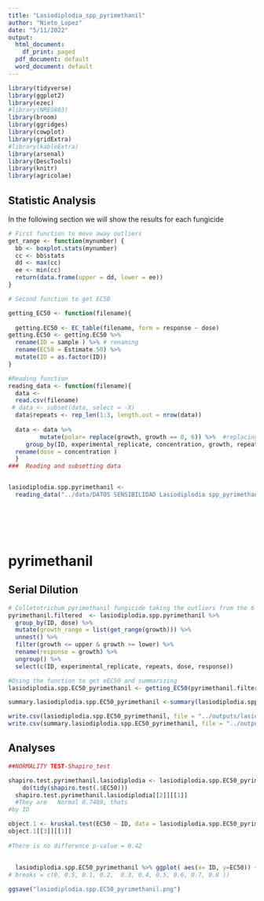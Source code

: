 ```yaml
---
title: "Lasiodiplodia_spp_pyrimethanil"
author: "Nieto_Lopez"
date: "5/11/2022"
output:
  html_document:
    df_print: paged
  pdf_document: default
  word_document: default
---
```

```r
library(tidyverse)
library(ggplot2)
library(ezec)
#library(NRES803)
library(broom)
library(ggridges)
library(cowplot)
library(gridExtra)
#library(kableExtra)
library(arsenal)
library(DescTools)
library(knitr)
library(agricolae)
```


##  Statistic Analysis 


In the following section we will show the results for each fungicide


```r
# First function to move away outliers
get_range <- function(mynumber) {
  bb <- boxplot.stats(mynumber)
  cc <- bb$stats
  dd <- max(cc)
  ee <- min(cc)
  return(data.frame(upper = dd, lower = ee))
}

# Second function to get EC50

getting_EC50 <- function(filename){
  
  getting.EC50 <- EC_table(filename, form = response ~ dose)
getting.EC50 <- getting.EC50 %>% 
  rename(ID = sample ) %>% # renaming
  rename(EC50 = Estimate.50) %>%
  mutate(ID = as.factor(ID))
}

```


```r
#Reading function
reading_data <- function(filename){
  data <-
  read.csv(filename)
 # data <- subset(data, select = -X)
  data$repeats <- rep_len(1:3, length.out = nrow(data))
  
  data <- data %>%
         mutate(polar= replace(growth, growth == 0, 6)) %>%  #replacing 0 cm growth for the size of plug that is 0.6
     group_by(ID, experimental_replicate, concentration, growth, repeats) %>%
  rename(dose = concentration )
  }
###  Reading and subsetting data


lasiodiplodia.spp.pyrimethanil <-
  reading_data("../data/DATOS SENSIBILIDAD Lasiodiplodia spp_pyrimethanil.csv")




 
```
# pyrimethanil
##  Serial Dilution
```r
# Colletotrichum pyrimethanil fungicide taking the outliers from the 6 observations of each one USING THE FUCTION
pyrimethanil.filtered  <- lasiodiplodia.spp.pyrimethanil %>%
  group_by(ID, dose) %>%
  mutate(growth_range = list(get_range(growth))) %>%
  unnest() %>%
  filter(growth <= upper & growth >= lower) %>%
  rename(response = growth) %>%
  ungroup() %>%
  select(c(ID, experimental_replicate, repeats, dose, response))

#Using the function to get eEC50 and summarizing
lasiodiplodia.spp.EC50_pyrimethanil <- getting_EC50(pyrimethanil.filtered) 

summary.lasiodiplodia.spp.EC50_pyrimethanil <-summary(lasiodiplodia.spp.EC50_pyrimethanil)

write.csv(lasiodiplodia.spp.EC50_pyrimethanil, file = "../outputs/lasiodiplodia.spp.EC50_pyrimethanil.csv")
write.csv(summary.lasiodiplodia.spp.EC50_pyrimethanil, file = "../outputs/summary.lasiodiplodia.spp.EC50_pyrimethanil.csv")
```

## Analyses 
```r
##NORMALITY TEST-Shapiro_test

shapiro.test.pyrimethanil.lasiodiplodia <- lasiodiplodia.spp.EC50_pyrimethanil %>%
    do(tidy(shapiro.test(.$EC50)))
  shapiro.test.pyrimethanil.lasiodiplodia[[2]][[1]]
  #They are   Normal 0.7489, thats 
#by ID

object.1 <- kruskal.test(EC50 ~ ID, data = lasiodiplodia.spp.EC50_pyrimethanil)
object.1[[3]][[1]]
  
#There is no difference p-value = 0.42
  
  
  lasiodiplodia.spp.EC50_pyrimethanil %>% ggplot( aes(x= ID, y=EC50)) + geom_point() #+ expand_limits( y = c(0, 0.77)) +scale_y_continuous(
# breaks = c(0, 0.5, 0.1, 0.2,  0.3, 0.4, 0.5, 0.6, 0.7, 0.8 ))

ggsave("lasiodiplodia.spp.EC50_pyrimethanil.png")
  


```